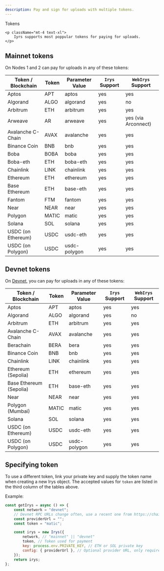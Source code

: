 ```yaml
---
description: Pay and sign for uploads with multiple tokens.
---
```



<div className="flex flex-col mt-5">
	<div className="flex items-end">
    	<div className=""><Heading level={1}>Tokens</Heading></div>
    </div>

    <p className="mt-4 text-xl">
    	Iyrs supports most poppular tokens for paying for uploads.
    </p>

</div>

## Mainnet tokens

On Nodes 1 and 2 can pay for uploads in any of these tokens:

| Token / Blockchain | Token | Parameter Value | `Irys` Support | `WebIrys` Support   |
| ------------------ | ----- | --------------- | -------------- | ------------------- |
| Aptos              | APT   | aptos           | yes            | yes                 |
| Algorand           | ALGO  | algorand        | yes            | no                  |
| Arbitrum           | ETH   | arbitrum        | yes            | yes                 |
| Arweave            | AR    | arweave         | yes            | yes (via Arconnect) |
| Avalanche C-Chain  | AVAX  | avalanche       | yes            | yes                 |
| Binance Coin       | BNB   | bnb             | yes            | yes                 |
| Boba               | BOBA  | boba            | yes            | yes                 |
| Boba-eth           | ETH   | boba-eth        | yes            | yes                 |
| Chainlink          | LINK  | chainlink       | yes            | yes                 |
| Ethereum           | ETH   | ethereum        | yes            | yes                 |
| Base Ethereum      | ETH   | base-eth        | yes            | yes                 |
| Fantom             | FTM   | fantom          | yes            | yes                 |
| Near               | NEAR  | near            | yes            | yes                 |
| Polygon            | MATIC | matic           | yes            | yes                 |
| Solana             | SOL   | solana          | yes            | yes                 |
| USDC (on Ethereum) | USDC  | usdc-eth        | yes            | yes                 |
| USDC (on Polygon)  | USDC  | usdc-polygon    | yes            | yes                 |

## Devnet tokens

On [Devnet](/developer-docs/using-devnet), you can pay for uploads in any of these tokens:

| Token / Blockchain      | Token | Parameter Value | `Irys` Support | `WebIrys` Support |
| ----------------------- | ----- | --------------- | -------------- | ----------------- |
| Aptos                   | APT   | aptos           | yes            | yes               |
| Algorand                | ALGO  | algorand        | yes            | no                |
| Arbitrum                | ETH   | arbitrum        | yes            | yes               |
| Avalanche C-Chain       | AVAX  | avalanche       | yes            | yes               |
| Berachain               | BERA  | bera            | yes            | yes               |
| Binance Coin            | BNB   | bnb             | yes            | yes               |
| Chainlink               | LINK  | chainlink       | yes            | yes               |
| Ethereum (Sepolia)      | ETH   | ethereum        | yes            | yes               |
| Base Ethereum (Sepolia) | ETH   | base-eth        | yes            | yes               |
| Near                    | NEAR  | near            | yes            | yes               |
| Polygon (Mumbai)        | MATIC | matic           | yes            | yes               |
| Solana                  | SOL   | solana          | yes            | yes               |
| USDC (on Ethereum)      | USDC  | usdc-eth        | yes            | yes               |
| USDC (on Polygon)       | USDC  | usdc-polygon    | yes            | yes               |

## Specifying token

To use a different token, link your private key and supply the token name when creating a new Irys object. The accepted values for `token` are listed in the third column of the tables above.

Example:

```js copy
const getIrys = async () => {
	const network = "devnet";
	// Devnet RPC URLs change often, use a recent one from https://chainlist.org/
	const providerUrl = "";
	const token = "matic";

	const irys = new Irys({
		network, // "mainnet" || "devnet"
		token, // Token used for payment
		key: process.env.PRIVATE_KEY, // ETH or SOL private key
		config: { providerUrl }, // Optional provider URL, only required when using Devnet
	});
	return irys;
};
```
